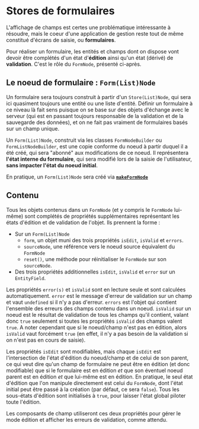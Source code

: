 
<Meta title="Modèle métier/Stores de formulaires" />

# Stores de formulaires

L'affichage de champs est certes une problématique intéressante à résoudre, mais le coeur d'une application de gestion reste tout de même constitué d'écrans de saisie, ou **formulaires**.

Pour réaliser un formulaire, les entités et champs dont on dispose vont devoir être complétés d'un état d'**édition** ainsi qu'un état (dérivé) de **validation**. C'est le rôle du `FormNode`, présenté ci-après.

## Le noeud de formulaire : `Form(List)Node`

Un formulaire sera toujours construit à partir d'un `Store(List)Node`, qui sera ici quasiment toujours une entité ou une liste d'entité. Définir un formulaire à ce niveau là fait sens puisque on se base sur des objets d'échange avec le serveur (qui est en passant toujours responsable de la validation et de la sauvegarde des données), et on ne fait pas vraiment de formulaires basés sur un champ unique.

Un `Form(List)Node`, construit via les classes `FormNodeBuilder` ou `FormListNodeBuilder`, est une copie conforme du noeud à partir duquel il a été créé, qui sera "abonné" aux modifications de ce noeud. Il représentera **l'état interne du formulaire**, qui sera modifié lors de la saisie de l'utilisateur, **sans impacter l'état du noeud initial**.

En pratique, un `Form(List)Node` sera créé via [**`makeFormNode`**](../forms#makeFormNode)

## Contenu

Tous les objets contenus dans un `FormNode` (et y compris le `FormNode` lui-même) sont complétés de propriétés supplémentaires représentant les états d'édition et de validation de l'objet. Ils prennent la forme :

-   Sur un `Form(List)Node`
    -   `form`, un objet muni des trois propriétés `isEdit`, `isValid` et `errors`.
    -   `sourceNode`, une référence vers le noeud source équivalent du `FormNode`
    -   `reset()`, une méthode pour réinitialiser le `FormNode` sur son `sourceNode`.
-   Des trois propriétés additionnelles `isEdit`, `isValid` et `error` sur un `EntityField`.

Les propriétés `error(s)` et `isValid` sont en lecture seule et sont calculées automatiquement. `error` est le message d'erreur de validation sur un champ et vaut `undefined` si il n'y a pas d'erreur. `errors` est l'objet qui contient l'ensemble des erreurs des champs contenu dans un noeud. `isValid` sur un noeud est le résultat de validation de tous les champs qu'il contient, valant donc `true` seulement si toutes les propriétés `isValid` des champs valent `true`. A noter cependant que si le noeud/champ n'est pas en édition, alors `isValid` vaut forcément `true` (en effet, il n'y a pas besoin de la validation si on n'est pas en cours de saisie).

Les propriétés `isEdit` sont modifiables, mais chaque `isEdit` est l'intersection de l'état d'édition du noeud/champ et de celui de son parent, ce qui veut dire qu'un champ de formulaire ne peut être en édition (et donc modifiable) que si le formulaire est en édition _et_ que son éventuel noeud parent est en édition _et_ que lui-même est en édition. En pratique, le seul état d'édition que l'on manipule directement est celui du `FormNode`, dont l'état initial peut être passé à la création (par défaut, ce sera `false`). Tous les sous-états d'édition sont initialisés à `true`, pour laisser l'état global piloter toute l'édition.

Les composants de champ utiliseront ces deux propriétés pour gérer le mode édition et afficher les erreurs de validation, comme attendu.
